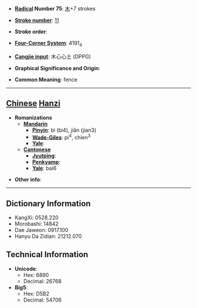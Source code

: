 * '''[[Wiktionary:Chinese radical index| Radical]] Number 75''': [[Wiktionary:Chinese radical index 木|木]]+7 strokes

* '''[[Wiktionary:Chinese total strokes index|Stroke number]]''': [[Wiktionary:Chinese total strokes index 11|11]]

* '''Stroke order''': 

* '''[[Wiktionary:Chinese four corner index|Four-Corner System]]''': 4191<sub>4</sub>

* '''[[Wiktionary:Chinese Cangjie index|Cangjie input]]''': 木心心土 (DPPG)

* '''Graphical Significance and Origin''': 

* '''Common Meaning''': fence

----

== [[Chinese]] [[Hanzi]] ==

* '''Romanizations'''
** '''[[Mandarin]]'''
*** '''[[Pinyin]]''': bì (bi4), jiǎn (jian3)
*** '''[[Wade-Giles]]''': pi<sup>4</sup>, chien<sup>3</sup>
*** '''[[Yale]]''': 
** '''[[Cantonese]]'''
*** '''[[Jyutping]]''':
*** '''[[Penkyamp]]''': 
*** '''[[Yale]]''': bai6

* '''Other info''': 

----

== Dictionary Information ==

* KangXi: 0528.220
* Morobashi: 14842
* Dae Jaweon: 0917.100
* Hanyu Da Zidian: 21212.070

== Technical Information ==

* '''Unicode''':
** Hex: 6890
** Decimal: 26768
* '''Big5''':
** Hex: D5B2
** Decimal: 54706